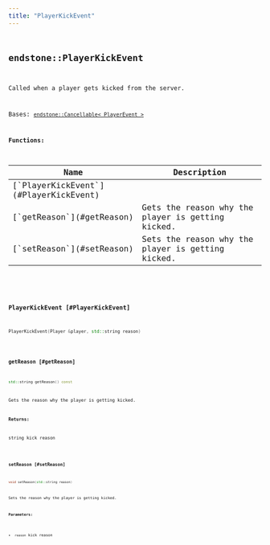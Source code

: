```yaml
---
title: "PlayerKickEvent"
---
```


## <code className="doc-symbol doc-symbol-class"/> endstone::PlayerKickEvent

Called when a player gets kicked from the server.


Bases: [`endstone::Cancellable< PlayerEvent >`](cancellable)
















**Functions:**

<table>
<thead>
   <tr>
      <th>Name</th>
      <th>Description</th>
   </tr>
</thead>
<tbody>
<tr key="classendstone_1_1_player_kick_event_1a26c23c662f6234317eda7faf454c8ff5">
    <td>[`PlayerKickEvent`](#PlayerKickEvent)</td>
    <td></td>
</tr>
<tr key="classendstone_1_1_player_kick_event_1a8421ba745037cb00ef5fc333d43a790b">
    <td>[`getReason`](#getReason)</td>
    <td>Gets the reason why the player is getting kicked.</td>
</tr>
<tr key="classendstone_1_1_player_kick_event_1a43bcc4f3ba93c059fc4e7f524c7d4888">
    <td>[`setReason`](#setReason)</td>
    <td>Sets the reason why the player is getting kicked.</td>
</tr>
</tbody>
</table>

### <code className="doc-symbol doc-symbol-function"/> PlayerKickEvent [#PlayerKickEvent]

```cpp
PlayerKickEvent(Player &player, std::string reason)
```
### <code className="doc-symbol doc-symbol-function"/> getReason [#getReason]

```cpp
std::string getReason() const
```

Gets the reason why the player is getting kicked.





**Returns:**

string kick reason 





        
### <code className="doc-symbol doc-symbol-function"/> setReason [#setReason]

```cpp
void setReason(std::string reason)
```

Sets the reason why the player is getting kicked.





**Parameters:**


* `reason` kick reason 




        